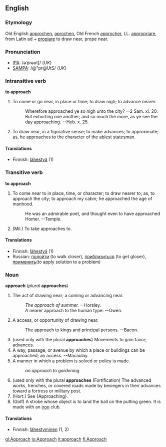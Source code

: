 ==English==
===Etymology===
Old English [[approchen]], [[aprochen]], Old French [[approcher]], LL. [[appropriare]], from Latin ad + [[propiare]] to draw  near, prope near.

===Pronunciation===
*[[IPA]]: /əˈprəʊtʃ/ (''UK'')<!--this needs attention: it is not correct: [[WEAE]] /ʌˈpɹotʃ/-->
*[[SAMPA]]: /@"pr@UtS/ (''UK'')

===Intransitive verb===
'''to approach'''
# To come or go near, in place or time; to draw nigh; to advance nearer.
#:    Wherefore approached ye so nigh unto the city? --2 Sam. xi. 20.
#:    But exhorting one another; and so much the more, as ye see the day approaching. --Heb. x. 25.
# To draw near, in a figurative sense; to make advances; to approximate; as, he approaches to the character of the ablest statesman.
<!-- material copied from Webster's Revised Unabridged Dictionary (1913) -->

====Translations====
*Finnish: [[lähestyä]] (1)

===Transitive verb===
'''to approach'''

# To come near to in place, time, or character; to draw nearer to; as, to approach the city; to approach my cabin; he approached the age of manhood.
#:    He was an admirable poet, and thought even to have approached Homer. --Temple.
# (Mil.) To take approaches to.
<!-- material copied from Webster's Revised Unabridged Dictionary (1913) -->

====Translations====
*Finnish: [[lähestyä]] (1)
*Russian: [[подойти]] (to walk closer), [[приблизиться]] (to get gloser), [[применить]](to apply solution to a problem)

===Noun===
'''approach''' (''plural'' '''approaches''')

# The act of drawing near; a coming or advancing near. 
#:''The  approach of summer.'' --Horsley.
#:A nearer approach to the human type. --Owen.
# A access, or opportunity of drawing near.
#:The approach to kings and principal persons. --Bacon.
# (used only with the plural '''approaches''') Movements to gain favor; advances.
# A way, passage, or avenue by which a place or buildings can be approached; an access. --Macaulay.
# A manner in which a problem is solved or policy is made.
#:''an approach to gardening''
# (used only with the plural '''approaches''' (Fortification) The advanced works, trenches, or covered roads made by besiegers in their advances toward a fortress or military post.
# (Hort.) See {Approaching}. 
# (Golf) A stroke whose object is to land the ball on the putting  green. It is made with an [[iron]] club.

====Translations====
*Finnish: [[lähestyminen]] (1, 2)

{{checktrans}}
{{webster}}

[[gl:Approach]]
[[io:Approach]]
[[it:approach]]
[[fi:Approach]]
